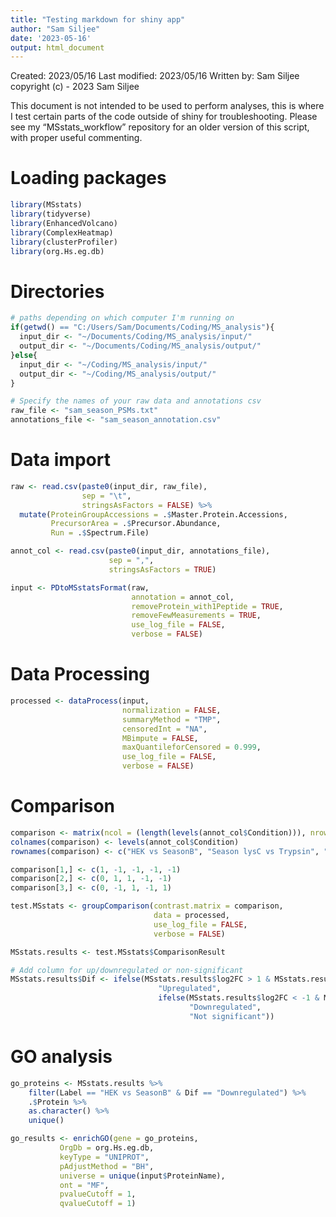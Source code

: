 ---
title: "Testing markdown for shiny app"
author: "Sam Siljee"
date: '2023-05-16'
output: html_document
---

Created: 2023/05/16
Last modified: 2023/05/16 
Written by: Sam Siljee
copyright (c) - 2023 Sam Siljee

This document is not intended to be used to perform analyses, this is where I test certain parts of the code outside of shiny for troubleshooting.
Please see my "MSstats_workflow" repository for an older version of this script, with proper useful commenting.

# Loading packages
```{r setup, include=FALSE}
library(MSstats)
library(tidyverse)
library(EnhancedVolcano)
library(ComplexHeatmap)
library(clusterProfiler)
library(org.Hs.eg.db)
```

# Directories
```{r directories, include = TRUE}
# paths depending on which computer I'm running on
if(getwd() == "C:/Users/Sam/Documents/Coding/MS_analysis"){
  input_dir <- "~/Documents/Coding/MS_analysis/input/"
  output_dir <- "~/Documents/Coding/MS_analysis/output/"
}else{
  input_dir <- "~/Coding/MS_analysis/input/"
  output_dir <- "~/Coding/MS_analysis/output/"
}

# Specify the names of your raw data and annotations csv
raw_file <- "sam_season_PSMs.txt"
annotations_file <- "sam_season_annotation.csv"
```

# Data import
```{r data import}
raw <- read.csv(paste0(input_dir, raw_file),
                sep = "\t",
                stringsAsFactors = FALSE) %>%
  mutate(ProteinGroupAccessions = .$Master.Protein.Accessions,
         PrecursorArea = .$Precursor.Abundance,
         Run = .$Spectrum.File)

annot_col <- read.csv(paste0(input_dir, annotations_file),
                      sep = ",",
                      stringsAsFactors = TRUE)

input <- PDtoMSstatsFormat(raw, 
                           annotation = annot_col,
                           removeProtein_with1Peptide = TRUE,
                           removeFewMeasurements = TRUE,
                           use_log_file = FALSE,
                           verbose = FALSE)
```

# Data Processing
```{r data processing, echo = FALSE}
processed <- dataProcess(input,
                         normalization = FALSE,
                         summaryMethod = "TMP",
                         censoredInt = "NA",
                         MBimpute = FALSE,
                         maxQuantileforCensored = 0.999,
                         use_log_file = FALSE,
                         verbose = FALSE)
```

# Comparison
```{r model based comparison, echo = FALSE}
comparison <- matrix(ncol = (length(levels(annot_col$Condition))), nrow = 3)
colnames(comparison) <- levels(annot_col$Condition)
rownames(comparison) <- c("HEK vs SeasonB", "Season lysC vs Trypsin", "Season ZT vs SC")

comparison[1,] <- c(1, -1, -1, -1, -1)
comparison[2,] <- c(0, 1, 1, -1, -1)
comparison[3,] <- c(0, -1, 1, -1, 1)

test.MSstats <- groupComparison(contrast.matrix = comparison,
                                data = processed,
                                use_log_file = FALSE,
                                verbose = FALSE)

MSstats.results <- test.MSstats$ComparisonResult

# Add column for up/downregulated or non-significant
MSstats.results$Dif <- ifelse(MSstats.results$log2FC > 1 & MSstats.results$adj.pvalue < 0.05,
                                 "Upregulated",
                                 ifelse(MSstats.results$log2FC < -1 & MSstats.results$adj.pvalue < 0.05,
                                        "Downregulated",
                                        "Not significant"))
```

# GO analysis
```{r GO analysis, echo = FALSE}
go_proteins <- MSstats.results %>%
    filter(Label == "HEK vs SeasonB" & Dif == "Downregulated") %>%
    .$Protein %>%
    as.character() %>%
    unique()

go_results <- enrichGO(gene = go_proteins,
           OrgDb = org.Hs.eg.db,
           keyType = "UNIPROT",
           pAdjustMethod = "BH",
           universe = unique(input$ProteinName),
           ont = "MF",
           pvalueCutoff = 1,
           qvalueCutoff = 1)

```

